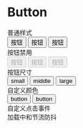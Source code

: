 
# Button

<div className="title">普通样式</div>
<CodeBlock line={'5-7'}>
  <Button type="primary">按钮</Button>
  <Button>按钮</Button>
  <Button type="text">按钮</Button>
</CodeBlock>

<div className="title">按钮禁用</div>
<CodeBlock line={'5-2'}>
  <Button type="primary" disabled>
    按钮
  </Button>
  <Button disabled>按钮</Button>
  <Button type="text" disabled>
    按钮
  </Button>
</CodeBlock>

<div className="title">按钮尺寸</div>
<CodeBlock line={'5-1'}>
  <Button size="small">small</Button>
  <Button size="middle">middle</Button>
  <Button size="large">large</Button>
</CodeBlock>

<div className="title">自定义颜色</div>
<CodeBlock line={'5-9'}>
  <Button
    style={{
      '--button-background-color': 'rgb(233, 233, 15)',
    }}
  >
    button
  </Button>
  <Button 
    type="primary"
    style={{
      '--button-background-color': '#3685f5',
    }}
  >
    button
  </Button>
</CodeBlock>

<div className="title">自定义点击事件</div>
<CodeBlock line={'5-7'}>
  <ButtonOnClick/>
</CodeBlock>


<div className="title">加载中和节流防抖</div>
<CodeBlock line={'5-1009'}>
  <ButtonLoading/>
</CodeBlock>


```
